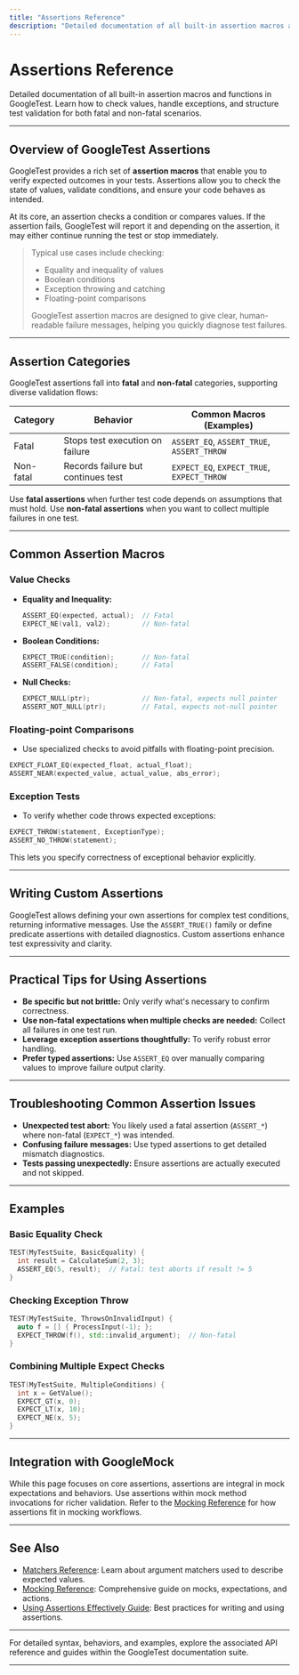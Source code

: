 ```yaml
---
title: "Assertions Reference"
description: "Detailed documentation of all built-in assertion macros and functions in GoogleTest. Learn how to check values, handle exceptions, and structure test validation for both fatal and non-fatal scenarios."
---
```


# Assertions Reference

Detailed documentation of all built-in assertion macros and functions in GoogleTest. Learn how to check values, handle exceptions, and structure test validation for both fatal and non-fatal scenarios.

---

## Overview of GoogleTest Assertions

GoogleTest provides a rich set of **assertion macros** that enable you to verify expected outcomes in your tests. Assertions allow you to check the state of values, validate conditions, and ensure your code behaves as intended.

At its core, an assertion checks a condition or compares values. If the assertion fails, GoogleTest will report it and depending on the assertion, it may either continue running the test or stop immediately.

> Typical use cases include checking:
> - Equality and inequality of values
> - Boolean conditions
> - Exception throwing and catching
> - Floating-point comparisons
>
> GoogleTest assertion macros are designed to give clear, human-readable failure messages, helping you quickly diagnose test failures.

---

## Assertion Categories

GoogleTest assertions fall into **fatal** and **non-fatal** categories, supporting diverse validation flows:

| Category       | Behavior                                  | Common Macros (Examples)           |
|----------------|-------------------------------------------|----------------------------------|
| Fatal          | Stops test execution on failure           | `ASSERT_EQ`, `ASSERT_TRUE`, `ASSERT_THROW` |
| Non-fatal      | Records failure but continues test         | `EXPECT_EQ`, `EXPECT_TRUE`, `EXPECT_THROW` |

Use **fatal assertions** when further test code depends on assumptions that must hold. Use **non-fatal assertions** when you want to collect multiple failures in one test.

---

## Common Assertion Macros

### Value Checks

- **Equality and Inequality:**
  ```cpp
  ASSERT_EQ(expected, actual);  // Fatal
  EXPECT_NE(val1, val2);        // Non-fatal
  ```

- **Boolean Conditions:**
  ```cpp
  EXPECT_TRUE(condition);       // Non-fatal
  ASSERT_FALSE(condition);      // Fatal
  ```

- **Null Checks:**
  ```cpp
  EXPECT_NULL(ptr);             // Non-fatal, expects null pointer
  ASSERT_NOT_NULL(ptr);         // Fatal, expects not-null pointer
  ```

### Floating-point Comparisons

- Use specialized checks to avoid pitfalls with floating-point precision.

```cpp
EXPECT_FLOAT_EQ(expected_float, actual_float);
ASSERT_NEAR(expected_value, actual_value, abs_error);
```

### Exception Tests

- To verify whether code throws expected exceptions:

```cpp
EXPECT_THROW(statement, ExceptionType);
ASSERT_NO_THROW(statement);
```

This lets you specify correctness of exceptional behavior explicitly.

---

## Writing Custom Assertions

GoogleTest allows defining your own assertions for complex test conditions, returning informative messages. Use the `ASSERT_TRUE()` family or define predicate assertions with detailed diagnostics. Custom assertions enhance test expressivity and clarity.

---

## Practical Tips for Using Assertions

- **Be specific but not brittle:** Only verify what's necessary to confirm correctness.
- **Use non-fatal expectations when multiple checks are needed:** Collect all failures in one test run.
- **Leverage exception assertions thoughtfully:** To verify robust error handling.
- **Prefer typed assertions:** Use `ASSERT_EQ` over manually comparing values to improve failure output clarity.

---

## Troubleshooting Common Assertion Issues

- **Unexpected test abort:** You likely used a fatal assertion (`ASSERT_*`) where non-fatal (`EXPECT_*`) was intended.
- **Confusing failure messages:** Use typed assertions to get detailed mismatch diagnostics.
- **Tests passing unexpectedly:** Ensure assertions are actually executed and not skipped.

---

## Examples

### Basic Equality Check

```cpp
TEST(MyTestSuite, BasicEquality) {
  int result = CalculateSum(2, 3);
  ASSERT_EQ(5, result);  // Fatal: test aborts if result != 5
}
```

### Checking Exception Throw

```cpp
TEST(MyTestSuite, ThrowsOnInvalidInput) {
  auto f = [] { ProcessInput(-1); };
  EXPECT_THROW(f(), std::invalid_argument);  // Non-fatal
}
```

### Combining Multiple Expect Checks

```cpp
TEST(MyTestSuite, MultipleConditions) {
  int x = GetValue();
  EXPECT_GT(x, 0);
  EXPECT_LT(x, 10);
  EXPECT_NE(x, 5);
}
```

---

## Integration with GoogleMock

While this page focuses on core assertions, assertions are integral in mock expectations and behaviors. Use assertions within mock method invocations for richer validation. Refer to the [Mocking Reference](https://github.com/google/googletest/blob/main/docs/reference/mocking.md) for how assertions fit in mocking workflows.

---

## See Also

- [Matchers Reference](/api-reference/core-apis/matchers): Learn about argument matchers used to describe expected values.
- [Mocking Reference](https://github.com/google/googletest/blob/main/docs/reference/mocking.md): Comprehensive guide on mocks, expectations, and actions.
- [Using Assertions Effectively Guide](/guides/getting-started/using-assertions): Best practices for writing and using assertions.

---

For detailed syntax, behaviors, and examples, explore the associated API reference and guides within the GoogleTest documentation suite.

---